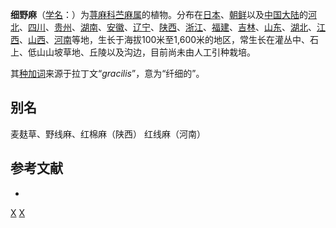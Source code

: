 {{Speciesbox
| taxon = Boehmeria gracilis
| authority = C. H. Wright, 1899
}}

'''细野麻'''（[[学名|学名]]：{{lang|la|''Boehmeria gracilis''}}）为[[荨麻科|荨麻科]][[苎麻属|苎麻属]]的植物。分布在[[日本|日本]]、[[朝鲜|朝鲜]]以及[[中国大陆|中国大陆]]的[[河北|河北]]、[[四川|四川]]、[[贵州|贵州]]、[[湖南|湖南]]、[[安徽|安徽]]、[[辽宁|辽宁]]、[[陕西|陕西]]、[[浙江|浙江]]、[[福建|福建]]、[[吉林|吉林]]、[[山东|山东]]、[[湖北|湖北]]、[[江西|江西]]、[[山西|山西]]、[[河南|河南]]等地，生长于海拔100米至1,600米的地区，常生长在灌丛中、石上、低山山坡草地、丘陵以及沟边，目前尚未由人工引种栽培。

其[[种加词|种加词]]来源于拉丁文“''gracilis''”，意为“纤细的”。

== 别名 ==
麦麸草、野线麻、红棉麻（陕西） 红线麻（河南）

== 参考文献 ==
<div class="references-small">
* {{cite web| url =http://www.bioinfo.cn/db05/KmzwSpecies.php?action=view&id=23164| title =细野麻| work =《中国高等植物数据库全库》| publisher =中国科学院微生物研究所| author =昆明植物研究所| accessdate =2009-02-25| deadurl =yes| archiveurl =https://web.archive.org/web/20160305001111/http://www.bioinfo.cn/db05/KmzwSpecies.php?action=view&id=23164| archivedate =2016-03-05}}
</div>
{{Taxonbar|from=Q15232049}}

[[Category:苎麻属|X]]
[[Category:1899年描述的植物|X]]


{{植物小作品}}